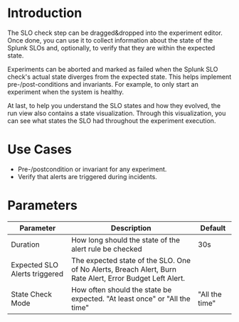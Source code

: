 # Introduction

The SLO check step can be dragged&dropped into the experiment editor. Once done, you can use it to collect information about the state of the Splunk SLOs and, optionally, to verify that they are within the expected state.

Experiments can be aborted and marked as failed when the Splunk SLO check's actual state diverges from the expected state. This helps implement pre-/post-conditions and invariants. For example, to only start an experiment when the system is healthy.

At last, to help you understand the SLO states and how they evolved, the run view also contains a state visualization. Through this visualization, you can see what states the SLO had throughout the experiment execution.

# Use Cases

 - Pre-/postcondition or invariant for any experiment.
 - Verify that alerts are triggered during incidents.

# Parameters

| Parameter                     | Description                                                                                              | Default        |
|-------------------------------|----------------------------------------------------------------------------------------------------------|----------------|
| Duration                      | How long should the state of the alert rule be checked                                                   | 30s            |
| Expected SLO Alerts triggered | The expected state of the SLO. One of No Alerts, Breach Alert, Burn Rate Alert, Error Budget Left Alert. |                |
| State Check Mode              | How often should the state be expected. "At least once" or "All the time"                                | "All the time" |